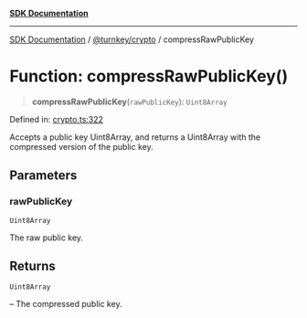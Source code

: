 [**SDK Documentation**](../../../README.mdx)

***

[SDK Documentation](../../../packages.mdx) / [@turnkey/crypto](../README.mdx) / compressRawPublicKey

# Function: compressRawPublicKey()

> **compressRawPublicKey**(`rawPublicKey`): `Uint8Array`

Defined in: [crypto.ts:322](https://github.com/tkhq/sdk/blob/fd49bfe86475c8603b3eb385aa101efa36fa32fc/packages/crypto/src/crypto.ts#L322)

Accepts a public key Uint8Array, and returns a Uint8Array with the compressed version of the public key.

## Parameters

### rawPublicKey

`Uint8Array`

The raw public key.

## Returns

`Uint8Array`

– The compressed public key.
